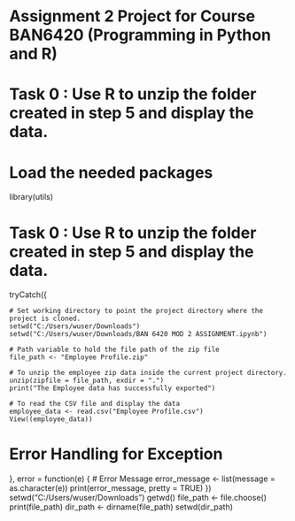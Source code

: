 # Assignment 2 Project for Course BAN6420 (Programming in Python and R)
# Task 0 : Use R to unzip the folder created in step 5 and display the data.

# Load the needed packages
library(utils)

# Task 0 : Use R to unzip the folder created in step 5 and display the data.

tryCatch({
  
    # Set working directory to point the project directory where the project is cloned.
    setwd("C:/Users/wuser/Downloads")
    setwd("C:/Users/wuser/Downloads/BAN 6420 MOD 2 ASSIGNMENT.ipynb")

    # Path variable to hold the file path of the zip file
    file_path <- "Employee Profile.zip"

    # To unzip the employee zip data inside the current project directory.
    unzip(zipfile = file_path, exdir = ".")
    print("The Employee data has successfully exported")

    # To read the CSV file and display the data
    employee_data <- read.csv("Employee Profile.csv")
    View((employee_data))

# Error Handling for Exception
}, error = function(e) {
  # Error Message
  error_message <- list(message = as.character(e))
  print(error_message, pretty = TRUE)
})
  setwd("C:/Users/wuser/Downloads")
getwd()
file_path <- file.choose()
print(file_path)
dir_path <- dirname(file_path)
setwd(dir_path)